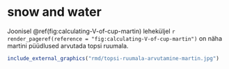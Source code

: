 # snow and water

Joonisel \@ref(fig:calculating-V-of-cup-martin) leheküljel `r render_pageref(reference = "fig:calculating-V-of-cup-martin")` on näha martini püüdlused arvutada topsi ruumala.

```r
include_external_graphics("rmd/topsi-ruumala-arvutamine-martin.jpg")

```
